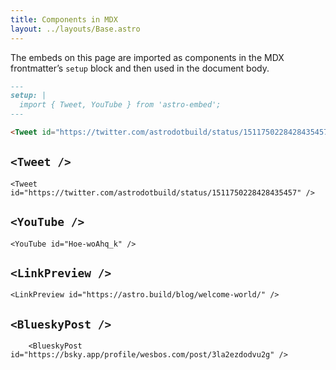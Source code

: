 ```yaml
---
title: Components in MDX
layout: ../layouts/Base.astro
---
```



The embeds on this page are imported as components in the MDX frontmatter’s `setup` block and then used in the document body.

```md
---
setup: |
  import { Tweet, YouTube } from 'astro-embed';
---

<Tweet id="https://twitter.com/astrodotbuild/status/1511750228428435457" />
```

## `<Tweet />`

    <Tweet id="https://twitter.com/astrodotbuild/status/1511750228428435457" />

## `<YouTube />`

    <YouTube id="Hoe-woAhq_k" />

## `<LinkPreview />`

    <LinkPreview id="https://astro.build/blog/welcome-world/" />

## `<BlueskyPost />`

    	<BlueskyPost id="https://bsky.app/profile/wesbos.com/post/3la2ezdodvu2g" />
